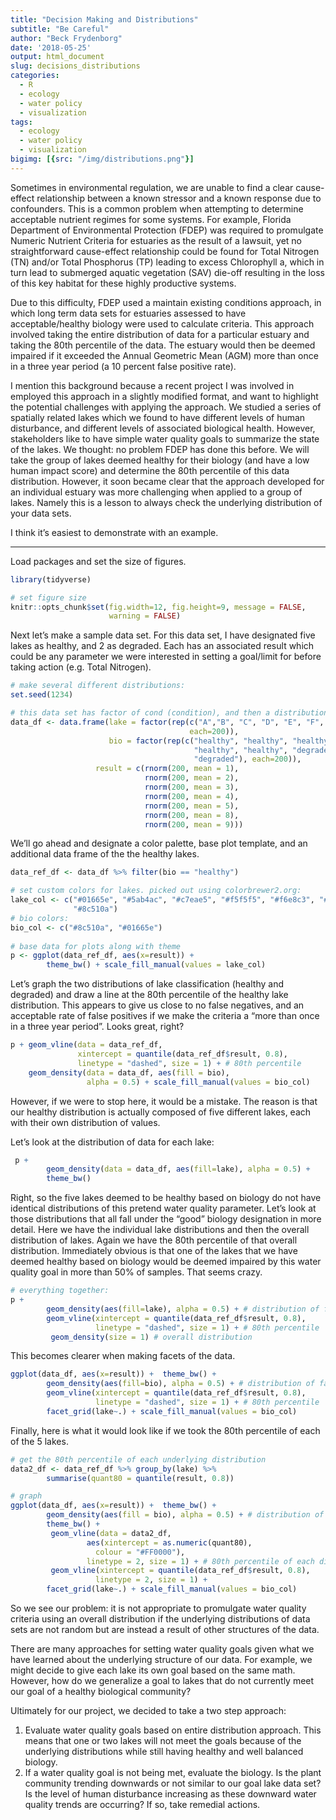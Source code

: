 ```yaml
---
title: "Decision Making and Distributions"
subtitle: "Be Careful"
author: "Beck Frydenborg"
date: '2018-05-25'
output: html_document
slug: decisions_distributions
categories:
  - R
  - ecology
  - water policy
  - visualization
tags:
  - ecology
  - water policy
  - visualization
bigimg: [{src: "/img/distributions.png"}] 
---
```


Sometimes in environmental regulation, we are unable to find a clear cause-effect relationship between a known stressor and a known response due to confounders. This is a common problem when attempting to determine acceptable nutrient regimes for some systems. For example, Florida Department of Environmental Protection (FDEP) was required to promulgate Numeric Nutrient Criteria for estuaries as the result of a lawsuit, yet no straightforward cause-effect relationship could be found for Total Nitrogen (TN) and/or Total Phosphorus (TP) leading to excess Chlorophyll a, which in turn lead to submerged aquatic vegetation (SAV) die-off resulting in the loss of this key habitat for these highly productive systems.

Due to this difficulty, FDEP used a maintain existing conditions approach, in which long term data sets for estuaries assessed to have acceptable/healthy biology were used to calculate criteria. This approach involved taking the entire distribution of data for a particular estuary and taking the 80th percentile of the data. The estuary would then be deemed impaired if it exceeded the Annual Geometric Mean (AGM) more than once in a three year period (a 10 percent false positive rate). 

I mention this background because a recent project I was involved in employed this approach in a slightly modified format, and want to highlight the potential challenges with applying the approach. We studied a series of spatially related lakes which we found to have different levels of human disturbance, and different levels of associated biological health. However, stakeholders like to have simple water quality goals to summarize the state of the lakes. We thought: no problem FDEP has done this before. We will take the group of lakes deemed healthy for their biology (and have a low human impact score) and determine the 80th percentile of this data distribution. However, it soon became clear that the approach developed for an individual estuary was more challenging when applied to a group of lakes. Namely this is a lesson to always check the underlying distribution of your data sets.

I think it's easiest to demonstrate with an example.

***

Load packages and set the size of figures.

```r
library(tidyverse)

# set figure size
knitr::opts_chunk$set(fig.width=12, fig.height=9, message = FALSE, 
                      warning = FALSE)
```

Next let's make a sample data set. For this data set, I have designated five lakes as healthy, and 2 as degraded. Each has an associated result which could be any parameter we were interested in setting a goal/limit for before taking action (e.g. Total Nitrogen). 

```r
# make several different distributions:
set.seed(1234)

# this data set has factor of cond (condition), and then a distribution of results
data_df <- data.frame(lake = factor(rep(c("A","B", "C", "D", "E", "F", "G"), 
                                        each=200)),
                      bio = factor(rep(c("healthy", "healthy", "healthy", 
                                         "healthy", "healthy", "degraded", 
                                         "degraded"), each=200)),
                   result = c(rnorm(200, mean = 1),
                              rnorm(200, mean = 2),
                              rnorm(200, mean = 3),
                              rnorm(200, mean = 4),
                              rnorm(200, mean = 5),
                              rnorm(200, mean = 8),
                              rnorm(200, mean = 9)))
```

We'll go ahead and designate a color palette, base plot template, and an additional data frame of the the healthy lakes. 

```r
data_ref_df <- data_df %>% filter(bio == "healthy")

# set custom colors for lakes. picked out using colorbrewer2.org:
lake_col <- c("#01665e", "#5ab4ac", "#c7eae5", "#f5f5f5", "#f6e8c3", "#d8b365",
              "#8c510a")
# bio colors:
bio_col <- c("#8c510a", "#01665e")
        
# base data for plots along with theme
p <- ggplot(data_ref_df, aes(x=result)) + 
        theme_bw() + scale_fill_manual(values = lake_col)
```

Let's graph the two distributions of lake classification (healthy and degraded) and draw a line at the 80th percentile of the healthy lake distribution. This appears to give us close to no false negatives, and an acceptable rate of false positives if we make the criteria a "more than once in a three year period". Looks great, right?

```r
p + geom_vline(data = data_ref_df, 
               xintercept = quantile(data_ref_df$result, 0.8), 
               linetype = "dashed", size = 1) + # 80th percentile
    geom_density(data = data_df, aes(fill = bio), 
                 alpha = 0.5) + scale_fill_manual(values = bio_col) 
```

However, if we were to stop here, it would be a mistake. The reason is that our healthy distribution is actually composed of five different lakes, each with their own distribution of values. 

Let's look at the distribution of data for each lake:

```r
 p + 
        geom_density(data = data_df, aes(fill=lake), alpha = 0.5) +
        theme_bw()
```

Right, so the five lakes deemed to be healthy based on biology do not have identical distributions of this pretend water quality parameter. Let's look at those distributions that all fall under the "good" biology designation in more detail. Here we have the individual lake distributions and then the overall distribution of lakes. Again we have the 80th percentile of that overall distribution. Immediately obvious is that one of the lakes that we have deemed healthy based on biology would be deemed impaired by this water quality goal in more than 50% of samples. That seems crazy.

```r
# everything together:
p + 
        geom_density(aes(fill=lake), alpha = 0.5) + # distribution of factors
        geom_vline(xintercept = quantile(data_ref_df$result, 0.8), 
                   linetype = "dashed", size = 1) + # 80th percentile
         geom_density(size = 1) # overall distribution
```

This becomes clearer when making facets of the data.

```r
ggplot(data_df, aes(x=result)) +  theme_bw() +
        geom_density(aes(fill=bio), alpha = 0.5) + # distribution of factors
        geom_vline(xintercept = quantile(data_ref_df$result, 0.8), 
                   linetype = "dashed", size = 1) + # 80th percentile
        facet_grid(lake~.) + scale_fill_manual(values = bio_col) 

```

Finally, here is what it would look like if we took the 80th percentile of each of the 5 lakes.

```r
# get the 80th percentile of each underlying distribution
data2_df <- data_ref_df %>% group_by(lake) %>%
        summarise(quant80 = quantile(result, 0.8))

# graph
ggplot(data_df, aes(x=result)) +  theme_bw() +
        geom_density(aes(fill = bio), alpha = 0.5) + # distribution of factors
        theme_bw() +
         geom_vline(data = data2_df, 
                 aes(xintercept = as.numeric(quant80),
                   colour = "#FF0000"), 
                 linetype = 2, size = 1) + # 80th percentile of each dist
         geom_vline(xintercept = quantile(data_ref_df$result, 0.8), 
                   linetype = 2, size = 1) +
        facet_grid(lake~.) + scale_fill_manual(values = bio_col) 
```

So we see our problem: it is not appropriate to promulgate water quality criteria using an overall distribution if the underlying distributions of data sets are not random but are instead a result of other structures of the data.

There are many approaches for setting water quality goals given what we have learned about the underlying structure of our data. For example, we might decide to give each lake its own goal based on the same math. However, how do we generalize a goal to lakes that do not currently meet our goal of a healthy biological community?

Ultimately for our project, we decided to take a two step approach:

1. Evaluate water quality goals based on entire distribution approach. This means that one or two lakes will not meet the goals because of the underlying distributions while still having healthy and well balanced biology.
2. If a water quality goal is not being met, evaluate the biology. Is the plant community trending downwards or not similar to our goal lake data set? Is the level of human disturbance increasing as these downward water quality trends are occurring? If so, take remedial actions.